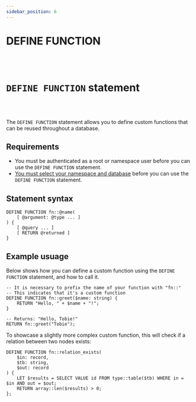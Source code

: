 ```yaml
---
sidebar_position: 6
---
```


# DEFINE FUNCTION

<br /><br />

# `DEFINE FUNCTION` statement

<br /><br />

The `DEFINE FUNCTION` statement allows you to define custom functions that can be reused throughout a database.

## Requirements
- You must be authenticated as a root or namespace user before you can use the `DEFINE FUNCTION` statement.
- [You must select your namespace and database](docs/surrealQl/statements/use) before you can use the `DEFINE FUNCTION` statement.

## Statement syntax

```surql title="SurrealQL Syntax"
DEFINE FUNCTION fn::@name(
	[ @argument: @type ... ]
) {
	[ @query ... ]
	[ RETURN @returned ]
}
```

## Example usuage 
Below shows how you can define a custom function using the `DEFINE FUNCTION` statement, and how to call it.

```surql
-- It is necessary to prefix the name of your function with "fn::"
-- This indicates that it's a custom function
DEFINE FUNCTION fn::greet($name: string) {
	RETURN "Hello, " + $name + "!";
}

-- Returns: "Hello, Tobie!"
RETURN fn::greet("Tobie");
```
To showcase a slightly more complex custom function, this will check if a relation between two nodes exists:

```surql
DEFINE FUNCTION fn::relation_exists(
	$in: record,
	$tb: string,
	$out: record
) {
	LET $results = SELECT VALUE id FROM type::table($tb) WHERE in = $in AND out = $out;
    RETURN array::len($results) > 0;
};
```